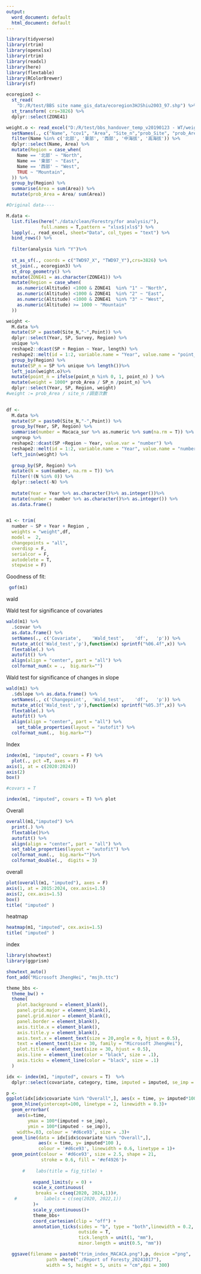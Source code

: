 ```yaml
---
output:
  word_document: default
  html_document: default
---
```

```r
library(tidyverse)
library(rtrim)
library(openxlsx)
library(rtrim)
library(readxl)
library(here)
library(flextable)
library(RColorBrewer) 
library(sf)


```


```r
ecoregion3 <- 
  st_read(
    "D:/R/test/BBS site name_gis_data/ecoregion3HJShiu2003_97.shp") %>% 
  st_transform( crs=3826) %>% 
  dplyr::select(ZONE41)

```

```r

weight.o <- read_excel("D:/R/test/bbs_handover_temp_v20190123 - WT/weight.xlsx")  %>% 
  setNames(., c("Name", "cov1", "Area", "Site_n","prob_Site", "prob_Area",  "weight")) %>% 
  filter(Name %in% c('北部', '東部', '西部', '中海拔', '高海拔')) %>% 
  dplyr::select(Name, Area) %>% 
  mutate(Region = case_when(
    Name == '北部' ~ "North",
    Name == '東部' ~ "East",
    Name == '西部' ~ "West",
    TRUE ~ "Mountain",
  )) %>% 
  group_by(Region) %>% 
  summarise(Area = sum(Area)) %>% 
  mutate(prob_Area = Area/ sum(Area))


```



```r
#Original data---- 

M.data <- 
  list.files(here("./data/clean/Forestry/for analysis/"),
             full.names = T,pattern = "xlsx$|xls$") %>% 
  lapply(., read_excel, sheet="Data", col_types = "text") %>% 
  bind_rows() %>% 
  
  filter(analysis %in% "Y")%>% 
  
  st_as_sf(., coords = c("TWD97_X", "TWD97_Y"),crs=3826) %>% 
  st_join(., ecoregion3) %>% 
  st_drop_geometry() %>% 
  mutate(ZONE41 = as.character(ZONE41)) %>% 
  mutate(Region = case_when(
    as.numeric(Altitude) <1000 & ZONE41  %in% "1" ~ "North",
    as.numeric(Altitude) <1000 & ZONE41  %in% "2" ~ "East",
    as.numeric(Altitude) <1000 & ZONE41  %in% "3" ~ "West",
    as.numeric(Altitude) >= 1000 ~ "Mountain"
  ))
```


```r
weight <- 
  M.data %>% 
  mutate(SP = paste0(Site_N,"-",Point)) %>% 
  dplyr::select(Year, SP, Survey, Region) %>% 
  unique %>%
  reshape2::dcast(SP + Region ~ Year, length) %>% 
  reshape2::melt(id = 1:2, variable.name = "Year", value.name = "point_n") %>% 
  group_by(Region) %>% 
  mutate(SP_n = SP %>% unique %>% length())%>% 
  left_join(weight.o)%>% 
  mutate(point_n = ifelse(point_n %in% 0, 1, point_n) ) %>% 
  mutate(weight = 1000* prob_Area / SP_n /point_n) %>% 
  dplyr::select(Year, SP, Region, weight)
#weight := prob_Area / site_n /調查次數  
 

```

```r
df <- 
  M.data %>% 
  mutate(SP = paste0(Site_N,"-",Point)) %>%
  group_by(Year, SP, Region) %>% 
  summarise(number = Macaca_sur %>% as.numeric %>% sum(na.rm = T)) %>% 
  ungroup %>% 
  reshape2::dcast(SP +Region ~ Year, value.var = "number") %>% 
  reshape2::melt(id = 1:2, variable.name = "Year", value.name = "number")%>% 
  left_join(weight) %>% 
  
  group_by(SP, Region) %>% 
  mutate(N = sum(number, na.rm = T)) %>% 
  filter(!(N %in% 0)) %>% 
  dplyr::select(-N) %>% 
  
  mutate(Year = Year %>% as.character()%>% as.integer())%>% 
  mutate(number = number %>% as.character()%>% as.integer()) %>% 
  as.data.frame()
  

```


```r
m1 <- trim(
  number ~ SP + Year + Region ,
  weights = "weight",df,
  model =  2,
  changepoints = "all",
  overdisp = F,
  serialcor = F, 
  autodelete = T, 
  stepwise = F)
```

Goodness of fit:
```r
 gof(m1) 

```

wald


Wald test for significance of covariates
```r
wald(m1) %>% 
  .$covar %>%  
  as.data.frame() %>% 
  setNames(., c('Covariate',	'Wald_test',	'df',	'p')) %>% 
  mutate_at(c('Wald_test','p'),function(x) sprintf("%06.4f",x)) %>% 
  flextable(.) %>% 
  autofit() %>% 
  align(align = "center", part = "all") %>% 
  colformat_num(x = .,  big.mark="")
```

Wald test for significance of changes in slope
```r
wald(m1) %>%
  .$dslope %>% as.data.frame() %>% 
  setNames(., c('Changepoint',	'Wald_test',	'df',	'p')) %>% 
  mutate_at(c('Wald_test','p'),function(x) sprintf("%05.3f",x)) %>% 
  flextable(.) %>% 
  autofit() %>% 
  align(align = "center", part = "all") %>% 
    set_table_properties(layout = "autofit") %>% 
  colformat_num(.,  big.mark="") 
```



Index  
```r
index(m1, "imputed", covars = F) %>%
  plot(., pct =T, axes = F)
axis(1, at = c(2020:2024))
axis(2)
box()

```


```r
#covars = T

index(m1, "imputed", covars = T) %>% plot
```

Overall
```r
overall(m1,"imputed") %>% 
  print(.) %>% 
  flextable()%>% 
  autofit() %>% 
  align(align = "center", part = "all") %>%
  set_table_properties(layout = "autofit") %>% 
  colformat_num(.,  big.mark="")%>% 
  colformat_double(.,  digits = 3) 
```

overall  
```r
plot(overall(m1, "imputed"), axes = F)
axis(1, at = 2015:2024, cex.axis=1.5)
axis(2, cex.axis=1.5)
box()
title( "imputed" )
```

heatmap
```r
heatmap(m1, "imputed", cex.axis=1.5) 
title( "imputed" )
```

index

```r
library(showtext)
library(ggprism)

showtext_auto()
font_add("Microsoft JhengHei", "msjh.ttc")

theme_bbs <-  
  theme_bw() +
  theme(
    plot.background = element_blank(),
    panel.grid.major = element_blank(),
    panel.grid.minor = element_blank(),
    panel.border = element_blank(),
    axis.title.x = element_blank(),
    axis.title.y = element_blank(),
    axis.text.x = element_text(size = 20,angle = 0, hjust = 0.5),
    text = element_text(size = 30, family = "Microsoft JhengHei"),
    plot.title = element_text(size = 30, hjust = 0.5),
    axis.line = element_line(color = "black", size = .1),
    axis.ticks = element_line(color = "black", size = .1)
  ) 

```


```r
idx <- index(m1, "imputed", covars = T)  %>% 
  dplyr::select(covariate, category, time, imputed = imputed, se_imp = se_imp)

p <- 
ggplot(idx[idx$covariate %in% "Overall",], aes(x = time, y= imputed*100 ))+
  geom_hline(yintercept=100, linetype = 2, linewidth = 0.3)+
  geom_errorbar(
    aes(x=time,
        ymax = 100*(imputed + se_imp),
        ymin = 100*(imputed - se_imp)),
    width=.03, colour = '#d6ce93', size = .3)+
  geom_line(data = idx[idx$covariate %in% "Overall",],
            aes(x = time, y= imputed*100 ),
            colour = '#d6ce93', linewidth = 0.6, linetype = 1)+
  geom_point(colour = '#d6ce93', size = 2.5, shape = 21,
             stroke = 0.6, fill = '#ef4926')+
          
      #    labs(title = fig_title) +
          
          expand_limits(y = 0) +
          scale_x_continuous(
           breaks = c(seq(2020, 2024,1))#,
   #          labels = c(seq(2020, 2022,1))
          )+
          scale_y_continuous()+
          theme_bbs+
          coord_cartesian(clip = "off") + 
          annotation_ticks(sides = "b", type = "both",linewidth = 0.2,
                           outside = T,
                           tick.length = unit(1, "mm"),
                           minor.length = unit(0.5, "mm"))

  ggsave(filename = paste0("trim_index_MACACA.png"),p, device ="png",
               path =here("./Report of Foresty_20241017"),
               width = 5, height = 5, units = "cm",dpi = 300)

```



